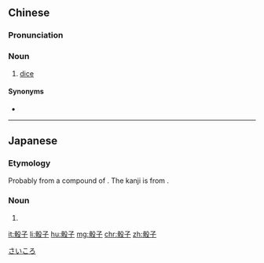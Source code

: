 ==Chinese==
{{zh-forms|t2=投子}}

===Pronunciation===
{{zh-pron
|m=tóuzi
|c=sik1 zi2
|cat=n
}}

===Noun===
{{zh-noun|mw=顆}}

# [[dice]]
#: {{zh-x|擲 骰子{zi}|''to throw '''dice'''''}}

====Synonyms====
* {{zh-l|色子}}

----

==Japanese==

===Etymology===
{{ja-kanjitab|yomi=irr|sort=さいころ}}
Probably from a compound of {{compound|lang=ja|sort=さいころ|采|tr1=[[sai]]|転|tr2=[[koro]]}}. The kanji is from {{etyl|zh|ja|sort=さいころ}} {{m|zh|骰子}}.

===Noun===
{{ja-noun|さいころ|サイコロ}}

# {{alternative spelling of|賽子|lang=ja}}

[[Category:ja:Games|さいころ]]
[[it:骰子]]
[[li:骰子]]
[[hu:骰子]]
[[mg:骰子]]
[[chr:骰子]]
[[zh:骰子]]